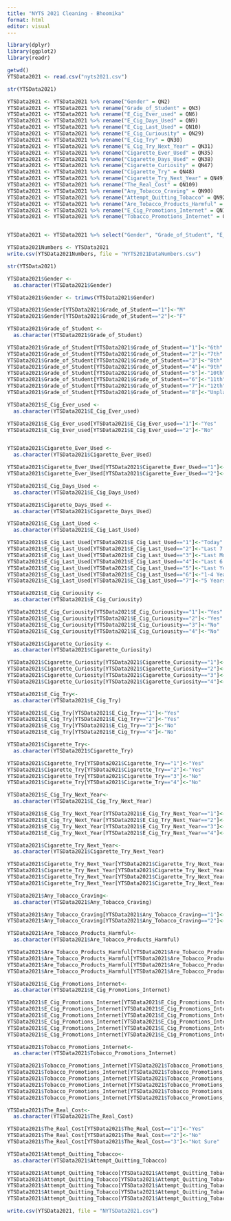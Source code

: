 ```yaml
---
title: "NYTS 2021 Cleaning - Bhoomika"
format: html
editor: visual
---
```


```r
library(dplyr)
library(ggplot2)
library(readr)
```

```r
getwd()
YTSData2021 <- read.csv("nyts2021.csv")
```

```r
str(YTSData2021) 
```

```r
YTSData2021 <- YTSData2021 %>% rename("Gender" = QN2)
YTSData2021 <- YTSData2021 %>% rename("Grade_of_Student" = QN3)
YTSData2021 <- YTSData2021 %>% rename("E_Cig_Ever_used" = QN6)
YTSData2021 <- YTSData2021 %>% rename("E_Cig_Days_Used" = QN9)
YTSData2021 <- YTSData2021 %>% rename("E_Cig_Last_Used" = QN10)
YTSData2021 <- YTSData2021 %>% rename("E_Cig_Curiousity" = QN29)
YTSData2021 <- YTSData2021 %>% rename("E_Cig_Try" = QN30)
YTSData2021 <- YTSData2021 %>% rename("E_Cig_Try_Next_Year" = QN31)
YTSData2021 <- YTSData2021 %>% rename("Cigarette_Ever_Used" = QN35)
YTSData2021 <- YTSData2021 %>% rename("Cigarette_Days_Used" = QN38)
YTSData2021 <- YTSData2021 %>% rename("Cigarette_Curiosity" = QN47)
YTSData2021 <- YTSData2021 %>% rename("Cigarette_Try" = QN48)
YTSData2021 <- YTSData2021 %>% rename("Cigarette_Try_Next_Year" = QN49)
YTSData2021 <- YTSData2021 %>% rename("The_Real_Cost" = QN109)
YTSData2021 <- YTSData2021 %>% rename("Any_Tobacco_Craving" = QN90)
YTSData2021 <- YTSData2021 %>% rename("Attempt_Quitting_Tobacco" = QN92)
YTSData2021 <- YTSData2021 %>% rename("Are_Tobacco_Products_Harmful" = QN122)
YTSData2021 <- YTSData2021 %>% rename("E_Cig_Promotions_Internet" = QN128)
YTSData2021 <- YTSData2021 %>% rename("Tobacco_Promotions_Internet" = QN139)


YTSData2021 <- YTSData2021 %>% select("Gender", "Grade_of_Student", "E_Cig_Ever_used", "E_Cig_Days_Used", "E_Cig_Last_Used", "E_Cig_Curiousity", "E_Cig_Try", "E_Cig_Try_Next_Year", "Cigarette_Ever_Used", "Cigarette_Days_Used", "Cigarette_Curiosity", "Cigarette_Try", "Cigarette_Try_Next_Year", "The_Real_Cost", "Any_Tobacco_Craving", "Attempt_Quitting_Tobacco", "Are_Tobacco_Products_Harmful", "E_Cig_Promotions_Internet", "Tobacco_Promotions_Internet")
```

```r
YTSData2021Numbers <- YTSData2021
write.csv(YTSData2021Numbers, file = "NYTS2021DataNumbers.csv")
```

```r
str(YTSData2021) 
```

```r
YTSData2021$Gender <- 
  as.character(YTSData2021$Gender)

YTSData2021$Gender <- trimws(YTSData2021$Gender)

YTSData2021$Gender[YTSData2021$Grade_of_Student=="1"]<-"M"
YTSData2021$Gender[YTSData2021$Grade_of_Student=="2"]<-"F"
```

```r
YTSData2021$Grade_of_Student <- 
  as.character(YTSData2021$Grade_of_Student)

YTSData2021$Grade_of_Student[YTSData2021$Grade_of_Student=="1"]<-"6th"
YTSData2021$Grade_of_Student[YTSData2021$Grade_of_Student=="2"]<-"7th"
YTSData2021$Grade_of_Student[YTSData2021$Grade_of_Student=="3"]<-"8th"
YTSData2021$Grade_of_Student[YTSData2021$Grade_of_Student=="4"]<-"9th"
YTSData2021$Grade_of_Student[YTSData2021$Grade_of_Student=="5"]<-"10th"
YTSData2021$Grade_of_Student[YTSData2021$Grade_of_Student=="6"]<-"11th"
YTSData2021$Grade_of_Student[YTSData2021$Grade_of_Student=="7"]<-"12th"
YTSData2021$Grade_of_Student[YTSData2021$Grade_of_Student=="8"]<-"Unplaced"
```

```r

YTSData2021$E_Cig_Ever_used <- 
  as.character(YTSData2021$E_Cig_Ever_used)

YTSData2021$E_Cig_Ever_used[YTSData2021$E_Cig_Ever_used=="1"]<-"Yes"
YTSData2021$E_Cig_Ever_used[YTSData2021$E_Cig_Ever_used=="2"]<-"No"


YTSData2021$Cigarette_Ever_Used <- 
  as.character(YTSData2021$Cigarette_Ever_Used)

YTSData2021$Cigarette_Ever_Used[YTSData2021$Cigarette_Ever_Used=="1"]<-"Yes"
YTSData2021$Cigarette_Ever_Used[YTSData2021$Cigarette_Ever_Used=="2"]<-"No"
```

```r

YTSData2021$E_Cig_Days_Used <- 
  as.character(YTSData2021$E_Cig_Days_Used)

```

```r

YTSData2021$Cigarette_Days_Used <- 
  as.character(YTSData2021$Cigarette_Days_Used)

```

```r
YTSData2021$E_Cig_Last_Used <- 
  as.character(YTSData2021$E_Cig_Last_Used)

YTSData2021$E_Cig_Last_Used[YTSData2021$E_Cig_Last_Used=="1"]<-"Today"
YTSData2021$E_Cig_Last_Used[YTSData2021$E_Cig_Last_Used=="2"]<-"Last 7 Days"
YTSData2021$E_Cig_Last_Used[YTSData2021$E_Cig_Last_Used=="3"]<-"Last Month"
YTSData2021$E_Cig_Last_Used[YTSData2021$E_Cig_Last_Used=="4"]<-"Last 6 Months"
YTSData2021$E_Cig_Last_Used[YTSData2021$E_Cig_Last_Used=="5"]<-"Last Year"
YTSData2021$E_Cig_Last_Used[YTSData2021$E_Cig_Last_Used=="6"]<-"1-4 Years Ago"
YTSData2021$E_Cig_Last_Used[YTSData2021$E_Cig_Last_Used=="7"]<-"5 Years Ago"
```

```r
YTSData2021$E_Cig_Curiousity <- 
  as.character(YTSData2021$E_Cig_Curiousity)

YTSData2021$E_Cig_Curiousity[YTSData2021$E_Cig_Curiousity=="1"]<-"Yes"
YTSData2021$E_Cig_Curiousity[YTSData2021$E_Cig_Curiousity=="2"]<-"Yes"
YTSData2021$E_Cig_Curiousity[YTSData2021$E_Cig_Curiousity=="3"]<-"No"
YTSData2021$E_Cig_Curiousity[YTSData2021$E_Cig_Curiousity=="4"]<-"No"
```

```r
YTSData2021$Cigarette_Curiosity <- 
  as.character(YTSData2021$Cigarette_Curiosity)

YTSData2021$Cigarette_Curiosity[YTSData2021$Cigarette_Curiosity=="1"]<-"Yes"
YTSData2021$Cigarette_Curiosity[YTSData2021$Cigarette_Curiosity=="2"]<-"Yes"
YTSData2021$Cigarette_Curiosity[YTSData2021$Cigarette_Curiosity=="3"]<-"No"
YTSData2021$Cigarette_Curiosity[YTSData2021$Cigarette_Curiosity=="4"]<-"No"
```

```r
YTSData2021$E_Cig_Try<- 
  as.character(YTSData2021$E_Cig_Try)

YTSData2021$E_Cig_Try[YTSData2021$E_Cig_Try=="1"]<-"Yes"
YTSData2021$E_Cig_Try[YTSData2021$E_Cig_Try=="2"]<-"Yes"
YTSData2021$E_Cig_Try[YTSData2021$E_Cig_Try=="3"]<-"No"
YTSData2021$E_Cig_Try[YTSData2021$E_Cig_Try=="4"]<-"No"
```

```r
YTSData2021$Cigarette_Try<- 
  as.character(YTSData2021$Cigarette_Try)

YTSData2021$Cigarette_Try[YTSData2021$Cigarette_Try=="1"]<-"Yes"
YTSData2021$Cigarette_Try[YTSData2021$Cigarette_Try=="2"]<-"Yes"
YTSData2021$Cigarette_Try[YTSData2021$Cigarette_Try=="3"]<-"No"
YTSData2021$Cigarette_Try[YTSData2021$Cigarette_Try=="4"]<-"No"
```

```r
YTSData2021$E_Cig_Try_Next_Year<- 
  as.character(YTSData2021$E_Cig_Try_Next_Year)

YTSData2021$E_Cig_Try_Next_Year[YTSData2021$E_Cig_Try_Next_Year=="1"]<-"Yes"
YTSData2021$E_Cig_Try_Next_Year[YTSData2021$E_Cig_Try_Next_Year=="2"]<-"Yes"
YTSData2021$E_Cig_Try_Next_Year[YTSData2021$E_Cig_Try_Next_Year=="3"]<-"No"
YTSData2021$E_Cig_Try_Next_Year[YTSData2021$E_Cig_Try_Next_Year=="4"]<-"No"
```

```r
YTSData2021$Cigarette_Try_Next_Year<- 
  as.character(YTSData2021$Cigarette_Try_Next_Year)

YTSData2021$Cigarette_Try_Next_Year[YTSData2021$Cigarette_Try_Next_Year=="1"]<-"Yes"
YTSData2021$Cigarette_Try_Next_Year[YTSData2021$Cigarette_Try_Next_Year=="2"]<-"Yes"
YTSData2021$Cigarette_Try_Next_Year[YTSData2021$Cigarette_Try_Next_Year=="3"]<-"No"
YTSData2021$Cigarette_Try_Next_Year[YTSData2021$Cigarette_Try_Next_Year=="4"]<-"No"
```

```r
YTSData2021$Any_Tobacco_Craving<- 
  as.character(YTSData2021$Any_Tobacco_Craving)

YTSData2021$Any_Tobacco_Craving[YTSData2021$Any_Tobacco_Craving=="1"]<-"Yes"
YTSData2021$Any_Tobacco_Craving[YTSData2021$Any_Tobacco_Craving=="2"]<-"No"
```

```r
YTSData2021$Are_Tobacco_Products_Harmful<- 
  as.character(YTSData2021$Are_Tobacco_Products_Harmful)

YTSData2021$Are_Tobacco_Products_Harmful[YTSData2021$Are_Tobacco_Products_Harmful=="1"]<-"Strongly Agree"
YTSData2021$Are_Tobacco_Products_Harmful[YTSData2021$Are_Tobacco_Products_Harmful=="2"]<-"Agree"
YTSData2021$Are_Tobacco_Products_Harmful[YTSData2021$Are_Tobacco_Products_Harmful=="3"]<-"Disagree"
YTSData2021$Are_Tobacco_Products_Harmful[YTSData2021$Are_Tobacco_Products_Harmful=="4"]<-"Strongly Disagree"
```

```r
YTSData2021$E_Cig_Promotions_Internet<- 
  as.character(YTSData2021$E_Cig_Promotions_Internet)

YTSData2021$E_Cig_Promotions_Internet[YTSData2021$E_Cig_Promotions_Internet=="1"]<-"I do not use the internet"
YTSData2021$E_Cig_Promotions_Internet[YTSData2021$E_Cig_Promotions_Internet=="2"]<-"Never"
YTSData2021$E_Cig_Promotions_Internet[YTSData2021$E_Cig_Promotions_Internet=="3"]<-"Rarely"
YTSData2021$E_Cig_Promotions_Internet[YTSData2021$E_Cig_Promotions_Internet=="4"]<-"Sometimes"
YTSData2021$E_Cig_Promotions_Internet[YTSData2021$E_Cig_Promotions_Internet=="5"]<-"Most of the time"
YTSData2021$E_Cig_Promotions_Internet[YTSData2021$E_Cig_Promotions_Internet=="6"]<-"Always"
```

```r
YTSData2021$Tobacco_Promotions_Internet<- 
  as.character(YTSData2021$Tobacco_Promotions_Internet)

YTSData2021$Tobacco_Promotions_Internet[YTSData2021$Tobacco_Promotions_Internet=="1"]<-"I do not use the internet"
YTSData2021$Tobacco_Promotions_Internet[YTSData2021$Tobacco_Promotions_Internet=="2"]<-"Never"
YTSData2021$Tobacco_Promotions_Internet[YTSData2021$Tobacco_Promotions_Internet=="3"]<-"Rarely"
YTSData2021$Tobacco_Promotions_Internet[YTSData2021$Tobacco_Promotions_Internet=="4"]<-"Sometimes"
YTSData2021$Tobacco_Promotions_Internet[YTSData2021$Tobacco_Promotions_Internet=="5"]<-"Most of the time"
YTSData2021$Tobacco_Promotions_Internet[YTSData2021$Tobacco_Promotions_Internet=="6"]<-"Always"
```

```r
YTSData2021$The_Real_Cost<- 
  as.character(YTSData2021$The_Real_Cost)

YTSData2021$The_Real_Cost[YTSData2021$The_Real_Cost=="1"]<-"Yes"
YTSData2021$The_Real_Cost[YTSData2021$The_Real_Cost=="2"]<-"No"
YTSData2021$The_Real_Cost[YTSData2021$The_Real_Cost=="3"]<-"Not Sure"
```

```r
YTSData2021$Attempt_Quitting_Tobacco<- 
  as.character(YTSData2021$Attempt_Quitting_Tobacco)

YTSData2021$Attempt_Quitting_Tobacco[YTSData2021$Attempt_Quitting_Tobacco=="1"]<-"Yes"
YTSData2021$Attempt_Quitting_Tobacco[YTSData2021$Attempt_Quitting_Tobacco=="2"]<-"Yes"
YTSData2021$Attempt_Quitting_Tobacco[YTSData2021$Attempt_Quitting_Tobacco=="3"]<-"Yes"
YTSData2021$Attempt_Quitting_Tobacco[YTSData2021$Attempt_Quitting_Tobacco=="4"]<-"Yes"
YTSData2021$Attempt_Quitting_Tobacco[YTSData2021$Attempt_Quitting_Tobacco=="5"]<-"No"
```

```r
write.csv(YTSData2021, file = "NYTSData2021.csv")
```
